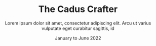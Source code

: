 ---
layout: "@layouts/TolocarsSingleView.astro"
title: The Cadus Crafter
car: Tolocar 01
subtitle: Lorem ipsum dolor sit amet, consectetur adipiscing elit. Arcu ut varius vulputate eget curabitur sagittis, id
tags: 
  - Renovation
  - Handcraft
date: January to June 2022
operatorIcon: cadus
img: images/cars/image4.jpg
order: 1
---
